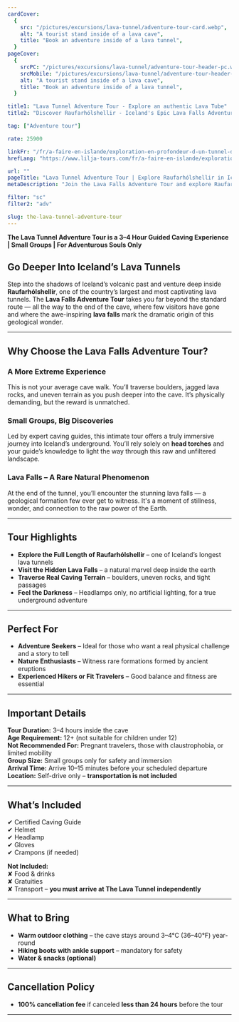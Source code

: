 ```yaml
---
cardCover:
  {
    src: "/pictures/excursions/lava-tunnel/adventure-tour-card.webp",
    alt: "A tourist stand inside of a lava cave",
    title: "Book an adventure inside of a lava tunnel",
  }
pageCover:
  {
    srcPC: "/pictures/excursions/lava-tunnel/adventure-tour-header-pc.webp",
    srcMobile: "/pictures/excursions/lava-tunnel/adventure-tour-header-mobile.webp",
    alt: "A tourist stand inside of a lava cave",
    title: "Book an adventure inside of a lava tunnel",
  }

title1: "Lava Tunnel Adventure Tour - Explore an authentic Lava Tube"
title2: "Discover Raufarhólshellir - Iceland's Epic Lava Falls Adventure"

tag: ["Adventure tour"]

rate: 25900

linkFr: "/fr/a-faire-en-islande/exploration-en-profondeur-d-un-tunnel-de-lave/"
hrefLang: "https://www.lilja-tours.com/fr/a-faire-en-islande/exploration-en-profondeur-d-un-tunnel-de-lave/"

url: ""
pageTitle: "Lava Tunnel Adventure Tour | Explore Raufarhólshellir in Iceland"
metaDescription: "Join the Lava Falls Adventure Tour and explore Raufarhólshellir, one of Iceland’s longest lava tunnels. Traverse rugged terrain, see rare lava falls, and experience true underground exploration. Book now!"

filter: "sc"
filter2: "adv"

slug: the-lava-tunnel-adventure-tour
---
```


**The Lava Tunnel Adventure Tour is a 3–4 Hour Guided Caving Experience | Small Groups | For Adventurous Souls Only**

## **Go Deeper Into Iceland’s Lava Tunnels**

Step into the shadows of Iceland’s volcanic past and venture deep inside **Raufarhólshellir**, one of the country’s largest and most captivating lava tunnels. The **Lava Falls Adventure Tour** takes you far beyond the standard route — all the way to the end of the cave, where few visitors have gone and where the awe-inspiring **lava falls** mark the dramatic origin of this geological wonder.

---

## **Why Choose the Lava Falls Adventure Tour?**

### **A More Extreme Experience**

This is not your average cave walk. You’ll traverse boulders, jagged lava rocks, and uneven terrain as you push deeper into the cave. It’s physically demanding, but the reward is unmatched.

### **Small Groups, Big Discoveries**

Led by expert caving guides, this intimate tour offers a truly immersive journey into Iceland’s underground. You’ll rely solely on **head torches** and your guide’s knowledge to light the way through this raw and unfiltered landscape.

### **Lava Falls – A Rare Natural Phenomenon**

At the end of the tunnel, you’ll encounter the stunning lava falls — a geological formation few ever get to witness. It's a moment of stillness, wonder, and connection to the raw power of the Earth.

---

## **Tour Highlights**

- **Explore the Full Length of Raufarhólshellir** – one of Iceland’s longest lava tunnels
- **Visit the Hidden Lava Falls** – a natural marvel deep inside the earth
- **Traverse Real Caving Terrain** – boulders, uneven rocks, and tight passages
- **Feel the Darkness** – Headlamps only, no artificial lighting, for a true underground adventure

---

## **Perfect For**

- **Adventure Seekers** – Ideal for those who want a real physical challenge and a story to tell
- **Nature Enthusiasts** – Witness rare formations formed by ancient eruptions
- **Experienced Hikers or Fit Travelers** – Good balance and fitness are essential

---

## **Important Details**

**Tour Duration:** 3–4 hours inside the cave  
**Age Requirement:** 12+ (not suitable for children under 12)  
**Not Recommended For:** Pregnant travelers, those with claustrophobia, or limited mobility  
**Group Size:** Small groups only for safety and immersion  
**Arrival Time:** Arrive 10–15 minutes before your scheduled departure  
**Location:** Self-drive only – **transportation is not included**

---

## **What’s Included**

✔ Certified Caving Guide  
✔ Helmet  
✔ Headlamp  
✔ Gloves  
✔ Crampons (if needed)

**Not Included:**  
✘ Food & drinks  
✘ Gratuities  
✘ Transport – **you must arrive at The Lava Tunnel independently**

---

## **What to Bring**

- **Warm outdoor clothing** – the cave stays around 3–4°C (36–40°F) year-round
- **Hiking boots with ankle support** – mandatory for safety
- **Water & snacks (optional)**

---

## **Cancellation Policy**

- **100% cancellation fee** if canceled **less than 24 hours** before the tour

---

<script type="text/javascript" src="https://widgets.bokun.io/assets/javascripts/apps/build/BokunWidgetsLoader.js?bookingChannelUUID=97236c68-b945-4a96-8587-660bdc4c45fd" async></script>

<div class="bokunWidget" data-src="https://widgets.bokun.io/online-sales/97236c68-b945-4a96-8587-660bdc4c45fd/experience-calendar/10987"></div>
